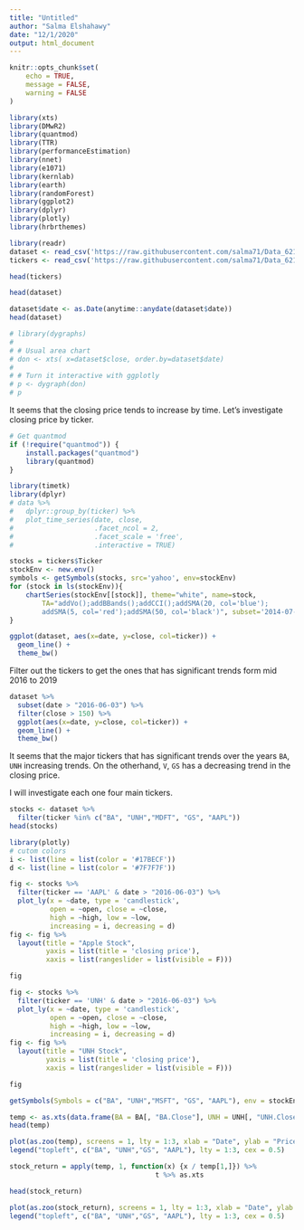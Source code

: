 ```yaml
---
title: "Untitled"
author: "Salma Elshahawy"
date: "12/1/2020"
output: html_document
---
```


```r
knitr::opts_chunk$set(
	echo = TRUE,
	message = FALSE,
	warning = FALSE
)
```

```r
library(xts)
library(DMwR2)
library(quantmod)
library(TTR)
library(performanceEstimation) 
library(nnet)
library(e1071)
library(kernlab)
library(earth)
library(randomForest)
library(ggplot2)
library(dplyr)
library(plotly)
library(hrbrthemes)
```

```r
library(readr)
dataset <- read_csv('https://raw.githubusercontent.com/salma71/Data_621/master/Project_Proposal/stocks_combined.csv')
tickers <- read_csv('https://raw.githubusercontent.com/salma71/Data_621/master/Project_Proposal/tickers.csv')
```
```r
head(tickers)
```


```r
head(dataset)
```

```r
dataset$date <- as.Date(anytime::anydate(dataset$date))
head(dataset)
```

```r
# library(dygraphs)
# 
# # Usual area chart
# don <- xts( x=dataset$close, order.by=dataset$date)
# 
# # Turn it interactive with ggplotly
# p <- dygraph(don)
# p
```

It seems that the closing price tends to increase by time. Let's investigate closing price by ticker.

```r
# Get quantmod
if (!require("quantmod")) {
    install.packages("quantmod")
    library(quantmod)
}

```

```r
library(timetk)
library(dplyr)
# data %>%
#   dplyr::group_by(ticker) %>%
#   plot_time_series(date, close, 
#                    .facet_ncol = 2,
#                    .facet_scale = 'free',
#                    .interactive = TRUE)
```

```r
stocks = tickers$Ticker
stockEnv <- new.env()
symbols <- getSymbols(stocks, src='yahoo', env=stockEnv)
for (stock in ls(stockEnv)){
    chartSeries(stockEnv[[stock]], theme="white", name=stock,
        TA="addVo();addBBands();addCCI();addSMA(20, col='blue');
        addSMA(5, col='red');addSMA(50, col='black')", subset='2014-07-01 /2019-01-09') 
}
```




```r
ggplot(dataset, aes(x=date, y=close, col=ticker)) + 
  geom_line() + 
  theme_bw()

```

Filter out the tickers to get the ones that has significant trends form mid 2016 to 2019

```r
dataset %>%
  subset(date > "2016-06-03") %>%
  filter(close > 150) %>%
  ggplot(aes(x=date, y=close, col=ticker)) + 
  geom_line() + 
  theme_bw()
```


It seems that the major tickers that has significant trends over the years `BA`, `UNH` increasing trends. On the otherhand, `V`, `GS` has a decreasing trend in the closing price. 

I will investigate each one four main tickers. 

```r
stocks <- dataset %>% 
  filter(ticker %in% c("BA", "UNH","MDFT", "GS", "AAPL"))
head(stocks)
```



```r
library(plotly)
# cutom colors
i <- list(line = list(color = '#17BECF'))
d <- list(line = list(color = '#7F7F7F'))

fig <- stocks %>%
  filter(ticker == 'AAPL' & date > "2016-06-03") %>%
  plot_ly(x = ~date, type = 'candlestick',
          open = ~open, close = ~close,
          high = ~high, low = ~low,
          increasing = i, decreasing = d) 
fig <- fig %>%
  layout(title = "Apple Stock",
         yaxis = list(title = 'closing price'),
         xaxis = list(rangeslider = list(visible = F)))

fig
```

```r
fig <- stocks %>%
  filter(ticker == 'UNH' & date > "2016-06-03") %>%
  plot_ly(x = ~date, type = 'candlestick',
          open = ~open, close = ~close,
          high = ~high, low = ~low,
          increasing = i, decreasing = d) 
fig <- fig %>%
  layout(title = "UNH Stock",
         yaxis = list(title = 'closing price'),
         xaxis = list(rangeslider = list(visible = F)))

fig
```


```r
getSymbols(Symbols = c("BA", "UNH","MSFT", "GS", "AAPL"), env = stockEnv, src = "yahoo")
```

```r
temp <- as.xts(data.frame(BA = BA[, "BA.Close"], UNH = UNH[, "UNH.Close"], GS = GS[, "GS.Close"], AAPL = AAPL[, "AAPL.Close"]))
head(temp)
```

```r
plot(as.zoo(temp), screens = 1, lty = 1:3, xlab = "Date", ylab = "Price")
legend("topleft", c("BA", "UNH","GS", "AAPL"), lty = 1:3, cex = 0.5)
```

```r
stock_return = apply(temp, 1, function(x) {x / temp[1,]}) %>% 
                                    t %>% as.xts

head(stock_return)
```


```r
plot(as.zoo(stock_return), screens = 1, lty = 1:3, xlab = "Date", ylab = "Return")
legend("topleft", c("BA", "UNH","GS", "AAPL"), lty = 1:3, cex = 0.5)
```




